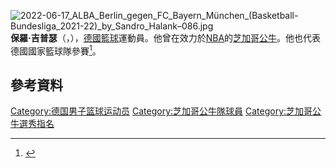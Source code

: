 [[File:2022-06-17_ALBA_Berlin_gegen_FC_Bayern_München_(Basketball-Bundesliga_2021-22)_by_Sandro_Halank–086.jpg|thumb]]
'''保羅·吉普瑟'''（{{lang-de|'''Paul Zipser'''}}，{{bd|1994年|2月18日}}），[[德國|德國]][[籃球|籃球]]運動員。他曾在效力於[[NBA|NBA]]的[[芝加哥公牛|芝加哥公牛]]。他也代表德國國家籃球隊參賽<ref>{{cite web|title=Paul Zipser Player Profile|url=http://basketball.realgm.com/player/Paul-Zipser/Summary/26506|website=''[[RealGM|RealGM]]''|accessdate=25 April 2015|archive-date=2019-03-30|archive-url=https://web.archive.org/web/20190330170430/https://basketball.realgm.com/player/Paul-Zipser/Summary/26506|dead-url=no}}</ref>。

== 參考資料 == 
{{reflist}}

{{2016 NBA Draft}}

{{Authority control}}
{{DEFAULTSORT:Zipser, Paul}}
[[Category:德国男子篮球运动员|Category:德国男子篮球运动员]]
[[Category:芝加哥公牛隊球員|Category:芝加哥公牛隊球員]]
[[Category:芝加哥公牛選秀指名|Category:芝加哥公牛選秀指名]]
